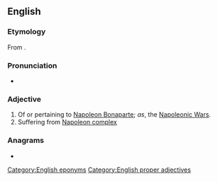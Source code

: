 ==English==

===Etymology===
From {{suffix|Napoleon|ic|lang=en}}.

===Pronunciation===
* {{enPR|nə.pô'.lē.äʹ.nĭk}}

===Adjective===
{{en-adj|-}}

# Of or pertaining to [[w:Napoleon Bonaparte|Napoleon Bonaparte]]; ''as'', the [[w:Napoleonic Wars|Napoleonic Wars]].
# Suffering from [[Napoleon complex]]

===Anagrams===
* {{l|en|pinacolone}}

[[Category:English eponyms]]
[[Category:English proper adjectives]]